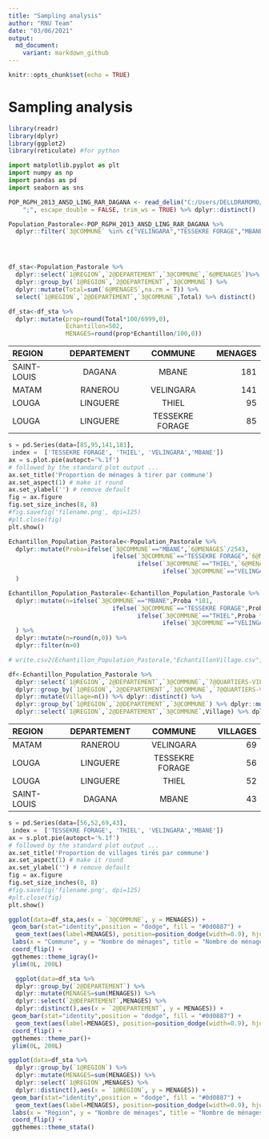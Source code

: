 ```yaml
---
title: "Sampling analysis"
author: "RNU Team"
date: "03/06/2021"
output:
  md_document:
    variant: markdown_github
---
```


```r
knitr::opts_chunk$set(echo = TRUE)
```

# Sampling analysis

```r
library(readr)
library(dplyr)
library(ggplot2)
library(reticulate) #for python
```


```python
import matplotlib.pyplot as plt
import numpy as np
import pandas as pd 
import seaborn as sns
```


```r

POP_RGPH_2013_ANSD_LING_RAR_DAGANA <- read_delim("C:/Users/DELLDRAMOMO/Desktop/ISRA-RNU/Project datasets/data/RGPH 2013 ANSD/POP(RGPH 2013 ANSD)_LING_RAR_DAGANA.csv", 
    ";", escape_double = FALSE, trim_ws = TRUE) %>% dplyr::distinct()

```


```r
Population_Pastorale<-POP_RGPH_2013_ANSD_LING_RAR_DAGANA %>% 
  dplyr::filter(`3@COMMUNE` %in% c("VELINGARA","TESSEKRE FORAGE","MBANE","THIEL"))





```

```r
df_sta<-Population_Pastorale %>% 
  dplyr::select(`1@REGION`,`2@DEPARTEMENT`,`3@COMMUNE`,`6@MENAGES`)%>% 
  dplyr::group_by(`1@REGION`,`2@DEPARTEMENT`,`3@COMMUNE`) %>% 
  dplyr::mutate(Total=sum(`6@MENAGES`,na.rm = T)) %>% 
  select(`1@REGION`,`2@DEPARTEMENT`,`3@COMMUNE`,Total) %>% distinct()

df_sta<-df_sta %>% 
  dplyr::mutate(prop=round(Total*100/6999,0),
                Echantillon=502,
                MENAGES=round(prop*Echantillon/100,0))
```

| REGION | DEPARTEMENT | COMMUNE | MENAGES  |
| :---         |     :---:      |          :---: |  ---: |
| SAINT-LOUIS   | DAGANA     | MBANE    | 181    |
| MATAM   | RANEROU     | VELINGARA    | 141    |
| LOUGA   | LINGUERE     | THIEL    | 95    |
| LOUGA   | LINGUERE     | TESSEKRE FORAGE    | 85    |

```python
s = pd.Series(data=[85,95,141,181], 
 index =  ['TESSEKRE FORAGE', 'THIEL', 'VELINGARA','MBANE']) 
ax = s.plot.pie(autopct='%.1f') 
# followed by the standard plot output ... 
ax.set_title('Proportion de ménages à tirer par commune') 
ax.set_aspect(1) # make it round 
ax.set_ylabel('') # remove default 
fig = ax.figure 
fig.set_size_inches(8, 8) 
#fig.savefig('filename.png', dpi=125) 
#plt.close(fig)
plt.show()
```


```r
Echantillon_Population_Pastorale<-Population_Pastorale %>% 
  dplyr::mutate(Proba=ifelse(`3@COMMUNE`=="MBANE",`6@MENAGES`/2543,
                             ifelse(`3@COMMUNE`=="TESSEKRE FORAGE",`6@MENAGES`/1177,
                                    ifelse(`3@COMMUNE`=="THIEL",`6@MENAGES`/1315,
                                           ifelse(`3@COMMUNE`=="VELINGARA",`6@MENAGES`/1964,`6@MENAGES`))))
  )
```


```r
Echantillon_Population_Pastorale<-Echantillon_Population_Pastorale %>% 
  dplyr::mutate(n=ifelse(`3@COMMUNE`=="MBANE",Proba *181,
                             ifelse(`3@COMMUNE`=="TESSEKRE FORAGE",Proba *85,
                                    ifelse(`3@COMMUNE`=="THIEL",Proba *95,
                                           ifelse(`3@COMMUNE`=="VELINGARA",Proba *141,`6@MENAGES`))))
  ) %>% 
  dplyr::mutate(n=round(n,0)) %>% 
  dplyr::filter(n>0)

# write.csv2(Echantillon_Population_Pastorale,"EchantillonVillage.csv",row.names = F)
```

```r
df<-Echantillon_Population_Pastorale %>% 
  dplyr::select(`1@REGION`,`2@DEPARTEMENT`,`3@COMMUNE`,`7@QUARTIERS-VILLAGES`)%>% 
  dplyr::group_by(`1@REGION`,`2@DEPARTEMENT`,`3@COMMUNE`,`7@QUARTIERS-VILLAGES`) %>% 
  dplyr::mutate(Village=n()) %>% dplyr::distinct() %>% 
  dplyr::group_by(`1@REGION`,`2@DEPARTEMENT`,`3@COMMUNE`) %>% dplyr::mutate(Village=sum(Village,na.rm = T))  %>% 
  dplyr::select(`1@REGION`,`2@DEPARTEMENT`,`3@COMMUNE`,Village) %>% dplyr::distinct()
```

| REGION | DEPARTEMENT | COMMUNE | VILLAGES  |
| :---         |     :---:      |          :---: |  ---: |
| MATAM   | RANEROU     | VELINGARA    | 69    |
| LOUGA   | LINGUERE     | TESSEKRE FORAGE    | 56    |
| LOUGA   | LINGUERE     | THIEL    | 52    |
| SAINT-LOUIS   | DAGANA     | MBANE    | 43    |

```python
s = pd.Series(data=[56,52,69,43], 
 index =  ['TESSEKRE FORAGE', 'THIEL', 'VELINGARA','MBANE']) 
ax = s.plot.pie(autopct='%.1f') 
# followed by the standard plot output ... 
ax.set_title('Proportion de villages tirés par commune') 
ax.set_aspect(1) # make it round 
ax.set_ylabel('') # remove default 
fig = ax.figure 
fig.set_size_inches(8, 8) 
#fig.savefig('filename.png', dpi=125) 
#plt.close(fig)
plt.show()
```

```r


ggplot(data=df_sta,aes(x = `3@COMMUNE`, y = MENAGES)) +
 geom_bar(stat="identity",position = "dodge", fill = "#0d0887") +
  geom_text(aes(label=MENAGES), position=position_dodge(width=0.9), hjust=-0.25)+
 labs(x = "Commune", y = "Nombre de ménages", title = "Nombre de ménages à tirer par commune") +
 coord_flip() +
 ggthemes::theme_igray()+
 ylim(0L, 200L)

```

```r
  ggplot(data=df_sta %>% 
  dplyr::group_by(`2@DEPARTEMENT`) %>% 
  dplyr::mutate(MENAGES=sum(MENAGES)) %>% 
  dplyr::select(`2@DEPARTEMENT`,MENAGES) %>% 
  dplyr::distinct(),aes(x = `2@DEPARTEMENT`, y = MENAGES)) +
 geom_bar(stat="identity",position = "dodge", fill = "#0d0887") +
  geom_text(aes(label=MENAGES), position=position_dodge(width=0.9), hjust=-0.25)+labs(x = "Département", y = "Nombre de ménages", title = "Nombre de ménages à tirer par département") +
 coord_flip() +
 ggthemes::theme_par()+
 ylim(0L, 200L)


```

```r
ggplot(data=df_sta %>% 
  dplyr::group_by(`1@REGION`) %>% 
  dplyr::mutate(MENAGES=sum(MENAGES)) %>% 
  dplyr::select(`1@REGION`,MENAGES) %>% 
  dplyr::distinct(),aes(x = `1@REGION`, y = MENAGES)) +
 geom_bar(stat="identity",position = "dodge", fill = "#0d0887") +
  geom_text(aes(label=MENAGES), position=position_dodge(width=0.9), hjust=-0.25) +
 labs(x = "Région", y = "Nombre de ménages", title = "Nombre de ménages à tirer par région") +
 coord_flip() +
 ggthemes::theme_stata()
```

